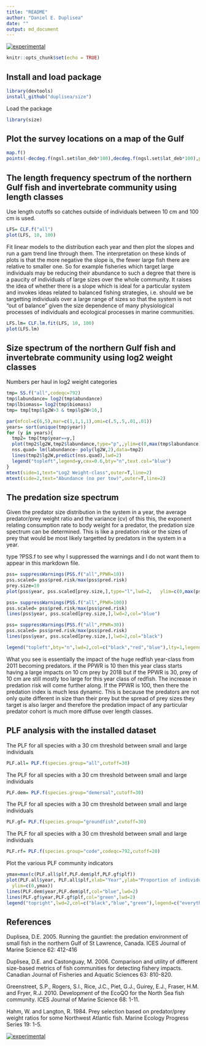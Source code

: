 ```yaml
---
title: "README"
author: "Daniel E. Duplisea"
date: ""
output: md_document
---
```


[![experimental](http://badges.github.io/stability-badges/dist/experimental.svg)](http://github.com/badges/stability-badges)

```r
knitr::opts_chunk$set(echo = TRUE)
```

## Install and load package

```r
library(devtools)
install_github("duplisea/size")
```

Load the package
```r
library(size)
```

## Plot the survey locations on a map of the Gulf
```r
map.f()
points(-decdeg.f(ngsl.set$lon_deb*100),decdeg.f(ngsl.set$lat_deb*100),pch=".",col="red")
```

## The length frequency spectrum of the northern Gulf fish and invertebrate community using length classes

Use length cutoffs so catches outside of individuals between 10 cm and 100 cm is used.

```r
LFS= CLF.f("all")
plot(LFS, 10, 100)
```


Fit linear models to the distribution each year and then plot the slopes and run a gam trend line through them. The interpretation on these kinds of plots is that the more negative the slope is, the fewer large fish there are relative to smaller one. So for example fisheries which target large individuals may be reducing their abundance to such a degree that there is a paucity of individuals of large sizes over the whole community. It raises the idea of whether there is a slope which is ideal for a particular system and invokes ideas related to balanced fishing strategies, i.e. should we be targetting individuals over a large range of sizes so that the system is not "out of balance" given the size dependence of many physiological processes of individuals and ecological processes in marine communities.
```r
LFS.lm= CLF.lm.fit(LFS, 10, 100)
plot(LFS.lm)
```
## Size spectrum of the northern Gulf fish and invertebrate community using log2 weight classes

Numbers per haul in log2 weight categories

```r
tmp= SS.f("all",codeqc=792)
tmp$labundance= log2(tmp$abundance)
tmp$lbiomass= log2(tmp$biomass)
tmp= tmp[tmp$lg2W>3 & tmp$lg2W<16,]

par(mfcol=c(6,5),mar=c(1,1,1,1),omi=c(.5,.5,.01,.01))
years= sort(unique(tmp$year))
for (y in years){
  tmp2= tmp[tmp$year==y,]
  plot(tmp2$lg2W,tmp2$labundance,type="p",,ylim=c(0,max(tmp$labundance)), xlab="", ylab="", pch=20)
  nss.quad= lm(labundance~ poly(lg2W,2),data=tmp2)
  lines(tmp2$lg2W,predict(nss.quad),lwd=2)
  legend("topleft",legend=y,cex=0.6,bty="n",text.col="blue")
}
mtext(side=1,text="Log2 Weight-class",outer=T,line=2)
mtext(side=2,text="Abundance (no per tow)",outer=T,line=2)
```

## The predation size spectrum

Given the predator size distribution in the system in a year, the average predator/prey weight ratio and the variance (cv) of this this, the exponent relating consumption rate to body weight for a predator, the predation size spectrum can be determined. This is like a predation risk or the sizes of prey that would be most likely targetted by predators in the system in a year.

type ?PSS.f to see why I suppressed the warnings and I do not want them to appear in this markdown file.

```r
pss= suppressWarnings(PSS.f("all",PPWR=10))
pss.scaled= pss$pred.risk/max(pss$pred.risk)
prey.size=10
plot(pss$year, pss.scaled[prey.size,],type="l",lwd=2,   ylim=c(0,max(pss.scaled[prey.size,])),col="red",xlab="Year",ylab="Predation risk for 10 cm prey")

pss= suppressWarnings(PSS.f("all",PPWR=100))
pss.scaled= pss$pred.risk/max(pss$pred.risk)
lines(pss$year, pss.scaled[prey.size,],lwd=2,col="blue")

pss= suppressWarnings(PSS.f("all",PPWR=30))
pss.scaled= pss$pred.risk/max(pss$pred.risk)
lines(pss$year, pss.scaled[prey.size,],lwd=2,col="black")

legend("topleft",bty="n",lwd=2,col=c("black","red","blue"),lty=1,legend=c("PPWR=30","PPWR=10","PPWR=100"),cex=0.8)
```

What you see is essentially the impact of the huge redfish year-class from 2011 becoming predators. if the PPWR is 10 then this year class starts having a large impacts on 10 cm prey by 2018 but if the PPWR is 30, prey of 10 cm are still mostly too large for this year class of redfish. The increase in predation risk will come further along. If the PPWR is 100, then there the predation index is much less dynamic. This is because the predators are not only quite different in size than their prey but the spread of prey sizes they target is also larger and therefore the predation impact of any particular predator cohort is much more diffuse over length classes.

## PLF analysis with the installed dataset

The PLF for all species with a 30 cm threshold between small and large individuals
```r
PLF.all= PLF.f(species.group="all",cutoff=30)
```

The PLF for all species with a 30 cm threshold between small and large individuals
```r
PLF.dem= PLF.f(species.group="demersal",cutoff=30)
```

The PLF for all species with a 30 cm threshold between small and large individuals
```r
PLF.gf= PLF.f(species.group="groundfish",cutoff=30)
```

The PLF for all species with a 30 cm threshold between small and large individuals
```r
PLF.rf= PLF.f(species.group="code",codeqc=792,cutoff=20)
```


Plot the various PLF community indicators
```r
ymax=max(c(PLF.all$plf,PLF.dem$plf,PLF.gf$plf))
plot(PLF.all$year, PLF.all$plf,xlab="Year",ylab="Proportion of individuals >=30cm",type="l",lwd=2,
  ylim=c(0,ymax))
lines(PLF.dem$year,PLF.dem$plf,col="blue",lwd=2)
lines(PLF.gf$year,PLF.gf$plf,col="green",lwd=2)
legend("topright",lwd=2,col=c("black","blue","green"),legend=c("everything","demersal","groundfish"),bty="n",cex=0.6)
```

## References

Duplisea, D.E. 2005. Running the gauntlet: the predation environment of small fish in the northern Gulf of St Lawrence, Canada. ICES Journal of Marine Science 62: 412-416

Duplisea, D.E. and Castonguay, M. 2006. Comparison and utility of different size-based metrics of fish communities for detecting fishery impacts. Canadian Journal of Fisheries and Aquatic Sciences 63: 810-820.

Greenstreet, S.P., Rogers, S.I., Rice, J.C., Piet, G.J., Guirey, E.J., Fraser, H.M. and Fryer, R.J. 2010. Development of the EcoQO for the North Sea fish community. ICES Journal of Marine Science 68: 1-11.

Hahm, W. and Langton, R. 1984. Prey selection based on predator/prey weight ratios for some Northwest Atlantic fish. Marine Ecology Progress Series 19: 1-5.

[![experimental](http://badges.github.io/stability-badges/dist/experimental.svg)](http://github.com/badges/stability-badges)

